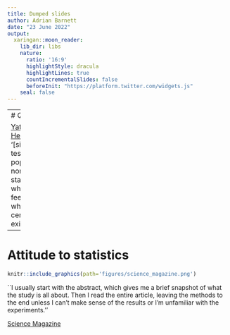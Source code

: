 ```yaml
---
title: Dumped slides
author: Adrian Barnett
date: "23 June 2022"
output:
  xaringan::moon_reader:
    lib_dir: libs
    nature:
      ratio: '16:9'
      highlightStyle: dracula
      highlightLines: true
      countIncrementalSlides: false
      beforeInit: "https://platform.twitter.com/widgets.js"
    seal: false 
---
```


---
# Quotes

[Yates and Healy](https://onlinelibrary.wiley.com/doi/10.1111/jeb.14009) (1964)  ‘[significance tests] are popular with non-statisticians, who like to feel certainty where no certainty exists’


---
# Attitude to statistics

```r
knitr::include_graphics(path='figures/science_magazine.png')
```

``I usually start with the abstract, which gives me a brief snapshot of what the study is all about. Then I read the entire article, leaving the methods to the end unless I can't make sense of the results or I'm unfamiliar with the experiments.''

[Science Magazine](https://www.science.org/content/article/how-seriously-read-scientific-paper)